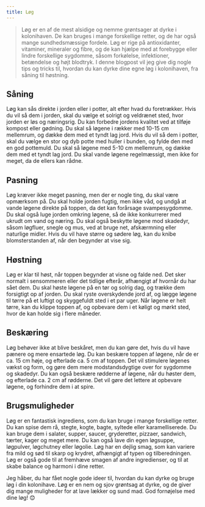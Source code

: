 ```yaml
---
title: Løg
---
```


> Løg er en af de mest alsidige og nemme grøntsager at dyrke i kolonihaven. De kan bruges i mange forskellige retter, og de har også mange sundhedsmæssige fordele. Løg er rige på antioxidanter, vitaminer, mineraler og fibre, og de kan hjælpe med at forebygge eller lindre forskellige sygdomme, såsom forkølelse, infektioner, betændelse og højt blodtryk. I denne blogpost vil jeg give dig nogle tips og tricks til, hvordan du kan dyrke dine egne løg i kolonihaven, fra såning til høstning.

## Såning

Løg kan sås direkte i jorden eller i potter, alt efter hvad du foretrækker. Hvis du vil så dem i jorden, skal du vælge et solrigt og veldrænet sted, hvor jorden er løs og næringsrig. Du kan forbedre jordens kvalitet ved at tilføje kompost eller gødning. Du skal så løgene i rækker med 10-15 cm mellemrum, og dække dem med et tyndt lag jord. Hvis du vil så dem i potter, skal du vælge en stor og dyb potte med huller i bunden, og fylde den med en god pottemuld. Du skal så løgene med 5-10 cm mellemrum, og dække dem med et tyndt lag jord. Du skal vande løgene regelmæssigt, men ikke for meget, da de ellers kan rådne.

## Pasning

Løg kræver ikke meget pasning, men der er nogle ting, du skal være opmærksom på. Du skal holde jorden fugtig, men ikke våd, og undgå at vande løgene direkte på toppen, da det kan forårsage svampesygdomme. Du skal også luge jorden omkring løgene, så de ikke konkurrerer med ukrudt om vand og næring. Du skal også beskytte løgene mod skadedyr, såsom løgfluer, snegle og mus, ved at bruge net, afskærmning eller naturlige midler. Hvis du vil have større og sødere løg, kan du knibe blomsterstanden af, når den begynder at vise sig.

## Høstning

Løg er klar til høst, når toppen begynder at visne og falde ned. Det sker normalt i sensommeren eller det tidlige efterår, afhængigt af hvornår du har sået dem. Du skal høste løgene på en tør og solrig dag, og trække dem forsigtigt op af jorden. Du skal ryste overskydende jord af, og lægge løgene til tørre på et luftigt og skyggefuldt sted i et par uger. Når løgene er helt tørre, kan du klippe toppen af, og opbevare dem i et køligt og mørkt sted, hvor de kan holde sig i flere måneder.

## Beskæring

Løg behøver ikke at blive beskåret, men du kan gøre det, hvis du vil have pænere og mere ensartede løg. Du kan beskære toppen af løgene, når de er ca. 15 cm høje, og efterlade ca. 5 cm af toppen. Det vil stimulere løgenes vækst og form, og gøre dem mere modstandsdygtige over for sygdomme og skadedyr. Du kan også beskære rødderne af løgene, når du høster dem, og efterlade ca. 2 cm af rødderne. Det vil gøre det lettere at opbevare løgene, og forhindre dem i at spire.

## Brugsmuligheder

Løg er en fantastisk ingrediens, som du kan bruge i mange forskellige retter. Du kan spise dem rå, stegte, kogte, bagte, syltede eller karamelliserede. Du kan bruge dem i salater, supper, saucer, gryderetter, pizzaer, sandwich, tærter, kager og meget mere. Du kan også lave din egen løgsuppe, løgpulver, løgchutney eller løgolie. Løg har en dejlig smag, som kan variere fra mild og sød til skarp og krydret, afhængigt af typen og tilberedningen. Løg er også gode til at fremhæve smagen af andre ingredienser, og til at skabe balance og harmoni i dine retter.

Jeg håber, du har fået nogle gode ideer til, hvordan du kan dyrke og bruge løg i din kolonihave. Løg er en nem og sjov grøntsag at dyrke, og de giver dig mange muligheder for at lave lækker og sund mad. God fornøjelse med dine løg! 😊
